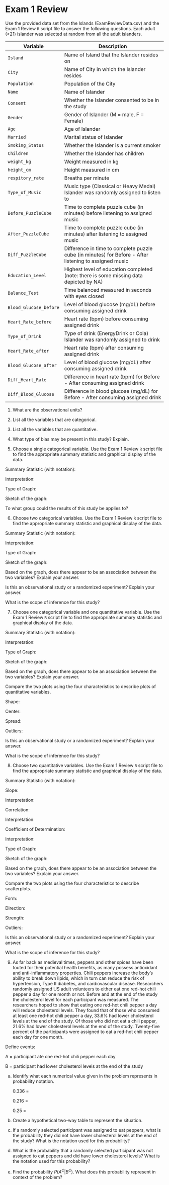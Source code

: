 # Exam 1 Review

Use the provided data set from the Islands (ExamReviewData.csv) and the Exam 1 Review `R` script file to answer the following questions.  Each adult (>21) islander was selected at random from all the adult islanders.  

| **Variable** 	| **Description** |
|----	|-------------	|
| `Island` | Name of Island that the Islander resides on |
| `City` | Name of City in which the Islander resides |
| `Population` | Population of the City |
| `Name` | Name of Islander |
| `Consent` | Whether the Islander consented to be in the study |
| `Gender` | Gender of Islander (M = male, F = Female) |
| `Age` | Age of Islander |
| `Married` | Marital status of Islander |
| `Smoking_Status` | Whether the Islander is a current smoker |
| `Children` | Whether the Islander has children |
| `weight_kg` | Weight measured in kg |
| `height_cm` | Height measured in cm |
| `respitory_rate` | Breaths per minute |
| `Type_of_Music` | Music type (Classical or Heavy Medal) Islander was randomly assigned to listen to |
| `Before_PuzzleCube` | Time to complete puzzle cube (in minutes) before listening to assigned music |
| `After_PuzzleCube` | Time to complete puzzle cube (in minutes) after listening to assigned music |
| `Diff_PuzzleCube` | Difference in time to complete puzzle cube (in minutes) for Before - After listening to assigned music |
| `Education_Level` | Highest level of education completed (note: there is some missing data depicted by NA) |
| `Balance_Test` | Time balanced measured in seconds with eyes closed |
| `Blood_Glucose_before` | Level of blood glucose (mg/dL) before consuming assigned drink |
| `Heart_Rate_before` | Heart rate (bpm) before consuming assigned drink |
| `Type_of_Drink` | Type of drink (EnergyDrink or Cola) Islander was randomly assigned to drink |
| `Heart_Rate_after` | Heart rate (bpm) after consuming assigned drink |
| `Blood_Glucose_after` | Level of blood glucose (mg/dL) after consuming assigned drink |
| `Diff_Heart_Rate` | Difference in heart rate (bpm) for Before - After consuming assigned drink |
| `Diff_Blood_Glucose` | Difference in blood glucose (mg/dL) for Before - After consuming assigned drink |


1. What are the observational units?

\vspace{0.3in}

2. List all the variables that are categorical.

\vspace{0.8in}

3. List all the variables that are quantitative.

\vspace{0.8in}

4. What type of bias may be present in this study?  Explain.

\vspace{0.5in}

5. Choose a single categorical variable. Use the Exam 1 Review `R` script file to find the appropriate summary statistic and graphical display of the data.

\rgi Summary Statistic (with notation):

\rgi \rgi Interpretation:
    
\vspace{0.3in}
    
\rgi Type of Graph:

\vspace{0.3in}
    
\rgi Sketch of the graph:

\vspace{1.5in}

\rgi To what group could the results of this study be applies to?

\vspace{0.3in}

6.  Choose two categorical variables.   Use the Exam 1 Review `R` script file to find the appropriate summary statistic and graphical display of the data.

\rgi Summary Statistic (with notation):

\rgi \rgi Interpretation:
    
\vspace{0.3in}
    
\rgi Type of Graph:

\vspace{0.3in}
    
\rgi Sketch of the graph:

\vspace{1.5in}

\rgi \rgi Based on the graph, does there appear to be an association between the two variables?  Explain your answer.

\vspace{0.5in}

\rgi Is this an observational study or a randomized experiment?  Explain your answer.

\vspace{0.5in}

\rgi What is the scope of inference for this study?

\vspace{0.3in}


7. Choose one categorical variable and one quantitative variable.  Use the Exam 1 Review `R` script file to find the appropriate summary statistic and graphical display of the data.

\rgi Summary Statistic (with notation):

\rgi \rgi Interpretation:
    
\vspace{0.3in}
    
\rgi Type of Graph:

\vspace{0.3in}
    
\rgi Sketch of the graph:

\vspace{1.5in}

\rgi \rgi Based on the graph, does there appear to be an association between the two variables?  Explain your answer.

\vspace{0.5in}

\rgi \rgi Compare the two plots using the four characteristics to describe plots of quantitative variables.

\rgi \rgi Shape:

\vspace{0.2in}

\rgi \rgi Center:

\vspace{0.2in}

\rgi \rgi Spread:

\vspace{0.2in}

\rgi \rgi Outliers:

\vspace{0.2in}

\rgi Is this an observational study or a randomized experiment?  Explain your answer.

\vspace{0.5in}

\rgi What is the scope of inference for this study?

\vspace{0.3in}
    
    
8.   Choose two quantitative variables.   Use the Exam 1 Review `R` script file to find the appropriate summary statistic and graphical display of the data.

\rgi Summary Statistic (with notation):

\rgi Slope:

\vspace{0.2in}

\rgi \rgi Interpretation:
    
\vspace{0.3in}
    
\rgi Correlation:

\vspace{0.2in}

\rgi \rgi Interpretation:
    
\vspace{0.3in}

\rgi Coefficient of Determination:

\vspace{0.2in}

\rgi \rgi Interpretation:
    
\vspace{0.3in}

\rgi Type of Graph:

\vspace{0.3in}
    
\rgi Sketch of the graph:

\vspace{1.5in}

\rgi \rgi Based on the graph, does there appear to be an association between the two variables?  Explain your answer.

\vspace{0.5in}

\rgi \rgi Compare the two plots using the four characteristics to describe scatterplots.

\rgi \rgi Form:

\vspace{0.2in}

\rgi \rgi Direction:

\vspace{0.2in}

\rgi \rgi Strength:

\vspace{0.2in}

\rgi \rgi Outliers:

\vspace{0.2in}

\rgi Is this an observational study or a randomized experiment?  Explain your answer.

\vspace{0.5in}

\rgi What is the scope of inference for this study?

\vspace{0.3in}

9. As far back as medieval times, peppers and other spices have been touted for their potential health benefits, as many possess antioxidant and anti-inflammatory properties. Chili peppers increase the body’s ability to break down lipids, which in turn can reduce the risk of hypertension, Type II diabetes, and cardiovascular disease.   Researchers randomly assigned US adult volunteers to either eat one red-hot chili pepper a day for one month or not.  Before and at the end of the study the cholesterol level for each participant was measured.  The researchers hoped to show that eating one red-hot chili pepper a day will reduce cholesterol levels.  They found that of those who consumed at least one red-hot chili pepper a day, 33.6% had lower cholesterol levels at the end of the study.  Of those who did not eat a chili pepper, 21.6% had lower cholesterol levels at the end of the study.  Twenty-five percent of the participants were assigned to eat a red-hot chili pepper each day for one month.

Define events:     	

\rgi A = participant ate one red-hot chili pepper each day 

\rgi B = participant had lower cholesterol levels at the end of the study

a.	Identify what each numerical value given in the problem represents in probability notation.

    0.336 = 
    
    0.216 =
    
    0.25 = 

b. Create a hypothetical two-way table to represent the situation.  

\begin{center}
    \renewcommand{\arraystretch}{1.5}
    \begin{tabular}{cccc} \hline
    \hspace{1in} & \hspace{1in} & \hspace{1in} & Total \\ \hline
    & & & \\ 
    & & & \\ 
    & & & \\ \hline
    Total & & & 100,000 \\ \hline
    \end{tabular}
\end{center}

\vspace{.1in}

c.  If a randomly selected participant was assigned to eat peppers, what is the probability they did not have lower cholesterol levels at the end of the study? What is the notation used for this probability?

\vspace{0.5in}

d. What is the probability that a randomly selected participant was not assigned to eat peppers and did have lower cholesterol levels?  What is the notation used for this probability?

\vspace{0.5in}

e.  Find the probability $P(A^C | B^C)$. What does this probability represent in context of the problem?

\vspace{0.5in}

\newpage